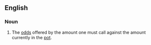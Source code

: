 ==English==

===Noun===
{{en-plural-noun|[[pot]] [[odds]]}}

# {{poker}} The [[odds]] offered by the amount one must call against the amount currently in the [[pot]].